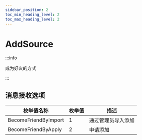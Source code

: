 ```yaml
---
sidebar_position: 2
toc_min_heading_level: 2
toc_max_heading_level: 2
---
```


# AddSource

:::info

成为好友的方式

:::

## 消息接收选项

| 枚举值名称 | 枚举值 | 描述                                                     |
| ------ | -------------------------------------------------------- |------------------|
| BecomeFriendByImport    | 1      | 通过管理员导入添加                                             |
| BecomeFriendByApply    | 2     | 申请添加                                                 |

